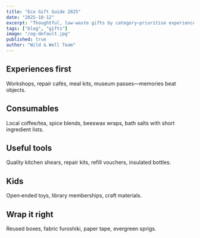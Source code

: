 ```yaml
---
title: "Eco Gift Guide 2025"
date: "2025-10-12"
excerpt: "Thoughtful, low‑waste gifts by category—prioritise experiences, consumables and long‑life tools."
tags: ["blog", "gifts"]
image: "/og-default.jpg"
published: true
author: "Wild & Well Team"
---
```


## Experiences first
Workshops, repair cafés, meal kits, museum passes—memories beat objects.

## Consumables
Local coffee/tea, spice blends, beeswax wraps, bath salts with short ingredient lists.

## Useful tools
Quality kitchen shears, repair kits, refill vouchers, insulated bottles.

## Kids
Open‑ended toys, library memberships, craft materials.

## Wrap it right
Reused boxes, fabric furoshiki, paper tape, evergreen sprigs.
